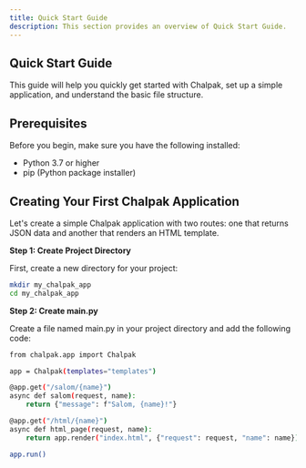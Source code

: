 ```yaml
---
title: Quick Start Guide
description: This section provides an overview of Quick Start Guide.
---
```

## Quick Start Guide

This guide will help you quickly get started with Chalpak, set up a simple application, and understand the basic file structure.

## Prerequisites

Before you begin, make sure you have the following installed:

-   Python 3.7 or higher
-   pip (Python package installer)

## Creating Your First Chalpak Application

Let's create a simple Chalpak application with two routes: one that returns JSON data and another that renders an HTML template.

**Step 1: Create Project Directory**

First, create a new directory for your project:
```bash
mkdir my_chalpak_app
cd my_chalpak_app
```

**Step 2: Create main.py**

Create a file named main.py in your project directory and add the following code:

```bash
from chalpak.app import Chalpak

app = Chalpak(templates="templates")

@app.get("/salom/{name}")
async def salom(request, name):
    return {"message": f"Salom, {name}!"}

@app.get("/html/{name}")
async def html_page(request, name):
    return app.render("index.html", {"request": request, "name": name})

app.run()
```
